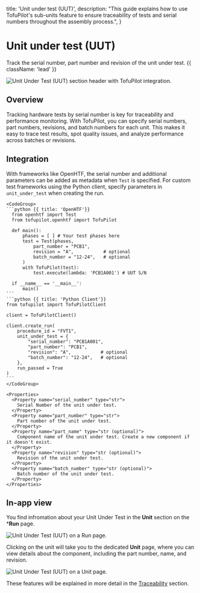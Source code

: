   title: 'Unit under test (UUT)',
  description:
    "This guide explains how to use TofuPilot's sub-units feature to ensure traceability of tests and serial numbers throughout the assembly process.",
}

# Unit under test (UUT)

Track the serial number, part number and revision of the unit under test. {{ className: 'lead' }}

<Image
  src="/uut-header.png"
  alt="Unit Under Test (UUT) section header with TofuPilot integration."
/>

## Overview

Tracking hardware tests by serial number is key for traceability and performance monitoring. With TofuPilot, you can specify serial numbers, part numbers, revisions, and batch numbers for each unit. This makes it easy to trace test results, spot quality issues, and analyze performance across batches or revisions.

## Integration

  With frameworks like OpenHTF, the serial number and additional parameters can be added as metadata when `Test` is specified. For custom test frameworks using the Python client, specify parameters in `unit_under_test` when creating the run.

    <CodeGroup>
    ```python {{ title: 'OpenHTF'}}
      from openhtf import Test
      from tofupilot.openhtf import TofuPilot

      def main():
          phases = [ ] # Your test phases here
          test = Test(phases,
              part_number = "PCB1",
              revision = "A",           # optional
              batch_number = "12-24",   # optional
          )
          with TofuPilot(test):
              test.execute(lambda: 'PCB1A001') # UUT S/N

      if __name__ == '__main__':
          main()
    ```
    ```python {{ title: 'Python Client'}}
    from tofupilot import TofuPilotClient

    client = TofuPilotClient()

    client.create_run(
        procedure_id = "FVT1",
        unit_under_test = {
            "serial_number": "PCB1A001",
            "part_number": "PCB1",
            "revision": "A",           # optional
            "batch_number": "12-24",   # optional
        },
        run_passed = True
    )
    ```
    </CodeGroup>

    <Properties>
      <Property name="serial_number" type="str">
        Serial Number of the unit under test.
      </Property>
      <Property name="part_number" type="str">
        Part number of the unit under test.
      </Property>
      <Property name="part_name" type="str (optional)">
        Component name of the unit under test. Create a new component if it doesn't exist.
      </Property>
      <Property name="revision" type="str (optional)">
        Revision of the unit under test.
      </Property>
      <Property name="batch_number" type="str (optional)">
        Batch number of the unit under test.
      </Property>
    </Properties>

## In-app view
You find infromation about your Unit Under Test in the **Unit** section on the ***Run** page.

<Image
  src="/uut-page-run.png"
  alt="Unit Under Test (UUT) on a Run page."
/>

Clicking on the unit will take you to the dedicated **Unit** page, where you can view details about the component, including the part number, name, and revision.

<Image
  src="/uut-page-unit.png"
  alt="Unit Under Test (UUT) on a Unit page."
/>

These features will be explained in more detail in the [Traceability](/traceability) section.
